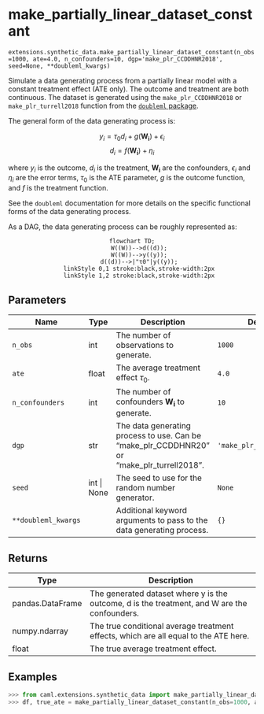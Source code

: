 # make_partially_linear_dataset_constant { #caml.extensions.synthetic_data.make_partially_linear_dataset_constant }

`extensions.synthetic_data.make_partially_linear_dataset_constant(n_obs=1000, ate=4.0, n_confounders=10, dgp='make_plr_CCDDHNR2018', seed=None, **doubleml_kwargs)`

Simulate a data generating process from a partially linear model with a constant treatment effect (ATE only). The outcome and treatment are both continuous.
The dataset is generated using the `make_plr_CCDDHNR2018` or `make_plr_turrell2018` function from the [`doubleml` package](https://docs.doubleml.org/stable/index.html).

The general form of the data generating process is:

$$
y_i= \tau_0 d_i + g(\mathbf{W_i})+\epsilon_i
$$
$$
d_i=f(\mathbf{W_i})+\eta_i
$$

where $y_i$ is the outcome, $d_i$ is the treatment, $\mathbf{W_i}$ are the confounders, $\epsilon_i$ and $\eta_i$ are the error terms, $\tau_0$ is the ATE parameter, $g$ is the outcome function, and $f$ is the treatment function.

See the `doubleml` documentation for more details on the specific functional forms of the data generating process.

As a DAG, the data generating process can be roughly represented as:

<div style="text-align: center;">
```mermaid
flowchart TD;
    W((W))-->d((d));
    W((W))-->y((y));
    d((d))-->|"τ0"|y((y));
    linkStyle 0,1 stroke:black,stroke-width:2px
    linkStyle 1,2 stroke:black,stroke-width:2px
```
</div>

## Parameters

| Name                | Type        | Description                                                                                | Default                  |
|---------------------|-------------|--------------------------------------------------------------------------------------------|--------------------------|
| `n_obs`             | int         | The number of observations to generate.                                                    | `1000`                   |
| `ate`               | float       | The average treatment effect $\tau_0$.                                                     | `4.0`                    |
| `n_confounders`     | int         | The number of confounders $\mathbf{W_i}$ to generate.                                      | `10`                     |
| `dgp`               | str         | The data generating process to use. Can be "make_plr_CCDDHNR20" or "make_plr_turrell2018". | `'make_plr_CCDDHNR2018'` |
| `seed`              | int \| None | The seed to use for the random number generator.                                           | `None`                   |
| `**doubleml_kwargs` |             | Additional keyword arguments to pass to the data generating process.                       | `{}`                     |

## Returns

| Type             | Description                                                                                  |
|------------------|----------------------------------------------------------------------------------------------|
| pandas.DataFrame | The generated dataset where y is the outcome, d is the treatment, and W are the confounders. |
| numpy.ndarray    | The true conditional average treatment effects, which are all equal to the ATE here.         |
| float            | The true average treatment effect.                                                           |

## Examples

```python
>>> from caml.extensions.synthetic_data import make_partially_linear_dataset_constant
>>> df, true_ate = make_partially_linear_dataset_constant(n_obs=1000, ate=4.0, n_confounders=10, dgp="make_plr_CCDDHNR2018", seed=1)
```